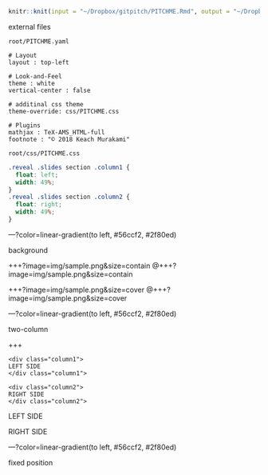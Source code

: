 ```r
knitr::knit(input = "~/Dropbox/gitpitch/PITCHME.Rmd", output = "~/Dropbox/gitpitch/PITCHME.md")
```

external files

`root/PITCHME.yaml`
```
# Layout
layout : top-left

# Look-and-Feel
theme : white
vertical-center : false

# additinal css theme
theme-override: css/PITCHME.css

# Plugins
mathjax : TeX-AMS_HTML-full
footnote : "© 2018 Keach Murakami"
```

`root/css/PITCHME.css`
```css
.reveal .slides section .column1 {
  float: left;
  width: 49%;
}
.reveal .slides section .column2 {
  float: right;
  width: 49%;
}
```

---?color=linear-gradient(to left, #56ccf2, #2f80ed)
<!-- .slide: class="center" -->

background

+++?image=img/sample.png&size=contain
@+++?image=img/sample.png&size=contain

+++?image=img/sample.png&size=cover
@+++?image=img/sample.png&size=cover





---?color=linear-gradient(to left, #56ccf2, #2f80ed)
<!-- .slide: class="center" -->

two-column

+++

```
<div class="column1">
LEFT SIDE
</div class="column1">

<div class="column2">
RIGHT SIDE
</div class="column2">
```

<div class="column1">
LEFT SIDE
</div class="column1">

<div class="column2">
RIGHT SIDE
</div class="column2">


---?color=linear-gradient(to left, #56ccf2, #2f80ed)
<!-- .slide: class="center" -->

fixed position